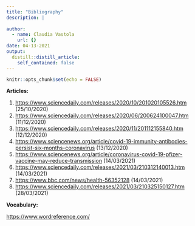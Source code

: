 ```yaml
---
title: "Bibliography"
description: |
 
author:
  - name: Claudia Vastola
    url: {}
date: 04-13-2021
output:
  distill::distill_article:
    self_contained: false
---
```


```r
knitr::opts_chunk$set(echo = FALSE)
```

**Articles:**


1.	<https://www.sciencedaily.com/releases/2020/10/201020105526.htm> (25/10/2020)
2.	<https://www.sciencedaily.com/releases/2020/06/200624100047.htm>  (11/12/2020)
3.	<https://www.sciencedaily.com/releases/2020/11/201112155840.htm>  (12/12/2020)
4.	<https://www.sciencenews.org/article/covid-19-immunity-antibodies-persist-six-months-coronavirus> (13/12/2020)
5.	<https://www.sciencenews.org/article/coronavirus-covid-19-pfizer-vaccine-may-reduce-transmission> (14/03/2021)
6.	<https://www.sciencedaily.com/releases/2021/03/210312140013.htm> (14/03/2021)
7.	<https://www.bbc.com/news/health-56352128> (14/03/2021)
8.	<https://www.sciencedaily.com/releases/2021/03/210325150127.htm> (28/03/2021)


**Vocabulary:**


<https://www.wordreference.com/>
